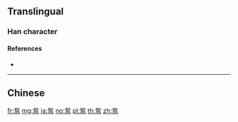 {{character info/new}}
{{also|鴛}}
==Translingual==

===Han character===
{{Han char|rn=196|rad=鸟|as=05|sn=10|four=|canj=NUPYM|ids=⿱夗鸟}}

====References====
* {{Han ref|kx=1505.141|hdz=74626.010|uh=9E33|ud=40499}}

----

==Chinese==
{{zh-see|鴛}}

[[fr:鸳]]
[[mg:鸳]]
[[ja:鸳]]
[[no:鸳]]
[[pl:鸳]]
[[th:鸳]]
[[zh:鸳]]